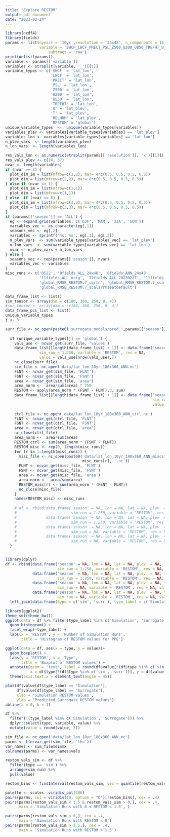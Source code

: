 ```yaml
---
title: "Explore RESTOM"
output: pdf_document
date: "2023-02-24"
---
```


```r
library(ncdf4)
library(fields)
params <- list(nyears = '10yr',resolution = '24x48', n_components = 16, 
               variable = 'SWCF_LWCF_PRECT_PSL_Z500_U200_U850_TREFHT_U_RELHUM_T_RESTOM', season = 'ALL',
                   subtract = 'raw')
print(unlist(params))
variable <- params[['variable']]
variables <- strsplit(variable, '_')[[1]]
variable_types <- c('SWCF' = 'lat_lon', 
                    'LWCF' = 'lat_lon',
                    'PRECT' = 'lat_lon',
                    'PSL' = 'lat_lon',
                    'Z500' = 'lat_lon',
                    'U200' = 'lat_lon',
                    'U850' = 'lat_lon',
                    'TREFHT' = 'lat_lon',
                    'U' = 'lat_plev',
                    'T' = 'lat_plev',
                    'RELHUM' = 'lat_plev',
                    'RESTOM' = 'global')
unique_variable_types  <-  unique(variable_types[variables])
variables_plev <- variables[variable_types[variables] == 'lat_plev']
variables_lon <- variables[variable_types[variables] == 'lat_lon']
n_plev_vars  <- length(variables_plev)
n_lon_vars  <- length(variables_lon)

res_vals_lon <- as.numeric(strsplit(params[['resolution']], 'x')[[1]])
res_vals_plev <- c(24, 37)
nvar <- length(variables)
if (nvar == 3) {
  plot_dim_im = list(mfrow=c(2,2), mar= 4*c(0.5, 0.5, 0.5, 0.5))
  plot_dim = list(mfrow=c(2,2), mar= 8*c(0.5, 0.5, 0.5, 0.5))
} else if (nvar == 1) {
  plot_dim_im = list(mfrow=c(1,1))
  plot_dim = list(mfrow=c(1,1))
} else  if (nvar == 8) {
  plot_dim_im = list(mfrow=c(3,3), mar= 4*c(0.5, 0.5, 0.5, 0.5))
  plot_dim = list(mfrow=c(3,3), mar= 4*c(0.5, 0.5, 0.5, 0.5))
}
if (params[['season']] == 'ALL') {
  eg <- expand.grid(variables, c('DJF', 'MAM', 'JJA', 'SON'))
  variables_vec <- as.character(eg[,1])
  seasons_vec <- eg[,2]
  variables <- sprintf('%s: %s', eg[,1], eg[,2])
  n_plev_vars  <- sum(variable_types[variables_vec] == 'lat_plev')
  n_lon_vars  <- sum(variable_types[variables_vec] == 'lat_lon')
  nvar <- n_plev_vars + n_lon_vars
} else {
  seasons_vec <- rep(params[['season']], nvar)
  variables_vec <- variables
}
misc_runs <- c('0522', '8fields_ALL_24x48', '8fields_ANN_24x48', 
               '11fields_ALL_orig', '11fields_ALL_20230227', '11fields_ALL_RESTOM.7', 
               'global_RMSE_RESTOM.7_sqrtn', 'global_RMSE_RESTOM.7_scalarboth', 
               'global_RMSE_RESTOM.7_scalarrmseatdefault')

data_frame_list <- list()
sim_tensor <- array(dim = c(180, 360, 250, 8, 4))
#sur_tensor <- array(dim = c(180, 360, 250, 8, 4))
data_frame_pcs_list <- list()
unique_variable_types
j <- 3

surr_file <- nc_open(paste0('surrogate_models/pred_',params[['season']], '_',  params[['nyears']], '_obs_full_', params[['resolution']], '_', params[['n_components']], '_',  params[['variable']], '_', params[['subtract']], '.nc'))
  
  if (unique_variable_types[j] == 'global') {
    vals_use <- ncvar_get(surr_file, 'values')
    data_frame_list[[length(data_frame_list) + 1]] <- data.frame('season' = NA, lon = NA, lat = NA, plev  = NA, type  = 'surr', 
               sim_run = 1:250, variable = 'RESTOM', res = NA,
               value = vals_use[nrow(vals_use),]) 
    nc_close(surr_file)
    sim_file <- nc_open('data/lat_lon_10yr_180x360_ANN.nc')
    FLNT <- ncvar_get(sim_file, 'FLNT')
    FSNT <- ncvar_get(sim_file, 'FSNT')
    area <- ncvar_get(sim_file, 'area')
    area_norm <-  area/sum(area) * 250
    RESTOM <- apply(area_norm * (FSNT - FLNT),3, sum)
    data_frame_list[[length(data_frame_list) + 1]] <- data.frame('season' = NA, lon = NA, lat = NA, plev  = NA, type  = 'sim', 
                                                                 sim_run = 1:250, variable = 'RESTOM', res = NA,
                                                                 value = RESTOM) 
    
    ctrl_file <- nc_open('data/lat_lon_10yr_180x360_ANN_ctrl.nc')
    FLNT <- ncvar_get(ctrl_file, 'FLNT')
    FSNT <- ncvar_get(ctrl_file, 'FSNT')
    area <- ncvar_get(ctrl_file, 'area')
    nc_close(ctrl_file)
    area_norm <-  area/sum(area) 
    RESTOM_ctrl <- sum(area_norm * (FSNT - FLNT))
    RESTOM_misc <- rep(0, length(misc_runs))
    for (r in 1:length(misc_runs)) {
      misc_file <- nc_open(paste0('data/lat_lon_10yr_180x360_ANN_miscsim_',
                                  misc_runs[r], '.nc'))
      FLNT <- ncvar_get(misc_file, 'FLNT')
      FSNT <- ncvar_get(misc_file, 'FSNT')
      area <- ncvar_get(misc_file, 'area')
      area_norm <-  area/sum(area) 
      RESTOM_misc[r] <- sum(area_norm * (FSNT - FLNT))
      nc_close(misc_file)
    }
    names(RESTOM_misc) <- misc_runs
    
    # df <- rbind(data.frame('season' = NA, lon = NA, lat = NA, plev  = NA, type  = 'sim', 
    #                        sim_run = 1:250, variable = 'RESTOM', res = NA, value = RESTOM),
    #             data.frame('season' = NA, lon = NA, lat = NA, plev  = NA, type  = 'surr', 
    #                        sim_run = 1:250, variable = 'RESTOM', res = NA, value = vals_use[nrow(vals_use),]),
    #             data.frame('season' = NA, lon = NA, lat = NA, plev  = NA, type  = 'ctrl', 
    #                        sim_run = NA, variable = 'RESTOM', res = NA, value = RESTOM_ctrl),
    #             data.frame('season' = NA, lon = NA, lat = NA, plev  = NA, type  = misc_runs, 
    #                        sim_run = NA, variable = 'RESTOM', res = NA, value = RESTOM_misc))
  }


library(dplyr)
df <- rbind(data.frame('season' = NA, lon = NA, lat = NA, plev  = NA, type  = 'sim', 
                       sim_run = 1:250, variable = 'RESTOM', res = NA, value = RESTOM),
            data.frame('season' = NA, lon = NA, lat = NA, plev  = NA, type  = 'surr', 
                       sim_run = 1:250, variable = 'RESTOM', res = NA, value = vals_use[nrow(vals_use),]),
            data.frame('season' = NA, lon = NA, lat = NA, plev  = NA, type  = 'ctrl', 
                       sim_run = NA, variable = 'RESTOM', res = NA, value = RESTOM_ctrl),
            data.frame('season' = NA, lon = NA, lat = NA, plev  = NA, type  = misc_runs, 
                       sim_run = NA, variable = 'RESTOM', res = NA, value = RESTOM_misc))%>%
  left_join(data.frame(type = c('sim', 'surr'), type_label = c('Simulation', 'Surrogate')))

library(ggplot2)
theme_set(theme_bw())
ggplot(data = df %>% filter(type_label %in% c('Simulation', 'Surrogate')), aes(x = value))+
  geom_histogram() + 
  facet_wrap(~type_label) + 
  labs(x = 'RESTOM', y = 'Number of Simulation Runs',
       title = 'Histogram of RESTOM values for PPE')

ggplot(data = df, aes(x = type, y = value))+
  geom_boxplot() + 
  labs(y = 'RESTOM', x = 'Type', 
       title = 'Boxplot of RESTOM values') + 
  annotate(geom = 'text', label = round(df$value[!(df$type %in% c('sim', 'surr'))], 2),
           x = df$type[!(df$type %in% c('sim', 'surr'))], y = df$value[!(df$type %in% c('sim', 'surr'))], vjust = -1) +   
  theme(axis.text.x = element_text(angle = 45))

plot(df$value[df$type_label == 'Simulation'],
     df$value[df$type_label == 'Surrogate'],
     xlab = 'Simulation RESTOM values', 
     ylab = 'Predicted Surrogate RESTOM values')
abline(a = 0, b = 1)

df %>%
  filter(!(type_label %in% c('Simulation', 'Surrogate'))) %>%
  dplyr::select(type, variable, value) %>%
  mutate(value = round(value, 3))
```


```r
sim_file <- nc_open('data/lat_lon_10yr_180x360_ANN.nc')
parms <- t(ncvar_get(sim_file, 'lhs'))
var_names <- sim_file$dim$x
colnames(parms) <- var_names$vals

restom_vals_sim <- df %>%
  filter(type == 'sim') %>%
  arrange(sim_run) %>%
  pull(value)

restom_bins <- findInterval(restom_vals_sim, vec = quantile(restom_vals_sim, seq(0, 1, by = .1)))

palette <- scales::viridis_pal(100) 
pairs(parms, col = viridis(10, option = "D")[restom_bins], cex = .4)
pairs(parms[restom_vals_sim < 1.5 & restom_vals_sim > 0,], cex = .4, 
      main = 'Simulation Runs with 0 < RESTOM < 1.5', )

pairs(parms[restom_vals_sim < 0,], cex = .4,
      main = 'Simulation Runs with RESTOM < 0')
pairs(parms[restom_vals_sim > 1.5,], cex = .4,
      main = 'Simulation Runs with RESTOM > 1.5')
```
